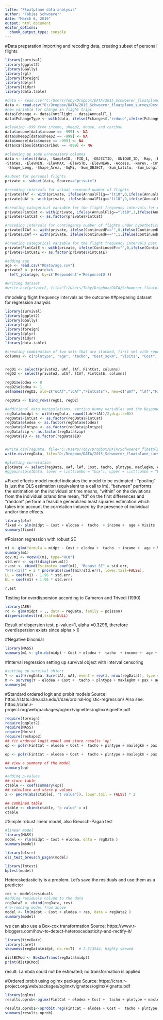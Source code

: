 ```yaml
---
title: "Floatplane data analysis"
author: "Tobias Schwoerer"
date: "March 6, 2019"
output: html_document
editor_options: 
  chunk_output_type: console
---
```


#Data preparation
Importing and recoding data, creating subset of personal flights
```r
library(survival)
library(ggplot2)
library(GGally)
library(rgl)
library(foreign)
library(dplyr)
library(tidyr)
library(data.table)

#data <- read.csv("C:/Users/Toby/Dropbox/DATA/2015_Schwoerer_floatplane_survey/Destinations091916_4.csv",stringsAsFactor=FALSE)
data <- read.csv("D:/Dropbox/DATA/2015_Schwoerer_floatplane_survey/Destinations091916_4.csv",stringsAsFactor=FALSE)
#new variable for change in flight trips
data$Fchange <- data$ContFlight - data$AnnualFl_1
data$FchangeType <- with(data, ifelse(Fchange<0,"reduce",ifelse(Fchange>0,"increase","no_change")))

#cleaning -999 from income, sheep2, moose, and caribou
data$income[data$income == -999] <- NA
data$sheep2[data$sheep2 == -999] <- NA
data$moose[data$moose == -999] <- NA
data$caribou[data$caribou == -999] <- NA

#cleaning up some unnecessary columns
data <- select(data, -SampleID, -FID_1, -OBJECTID, -UNIQUE_ID, -Map, -Destinat_5, -Destinat_6, -Destinat_7, -Destinat_8, -WaterBodyD, -AreaAcres, -AreaSqKm, 
-States, -ElevMIN, -ElevMAX, -ElevSTD, -ElevMEAN, -Access, -kmrev, -Cnt_HUC6, -Sum_Ac2to4, -Sum_Ac1, -Min_AreaSq, -Ac1psqk, -FID_2, -FID_1_1__1,
 -Shape_Leng, -Shape_Area, -SqMi, -Sum_OBJECT, -Sum_Latitu, -Sum_Longit, -OBJECTID_1, -StartID_1, -DestStartI, -OID_, -Dest_Acres,-comm_surve, -REVspfish, -REVview, -REVhunt, -REVother, -REVdev, -REVcabn, -wpriceh, -kingm, -Ac2to4psqk, -Region, -UnitSub, -SubLabel, -SubLetter, -Count_, -Sum_angler, -Subregion, -Subregion_, -Region_1, -Region_2, -SubLabel_1, -Sum_angl_1, -Sum_catch1, -CPUEsubuni, -UniqueID, -StartLat_1, -StartLon_2, -DestName_1, -ElodeaDe_1, -medianrank, -modelID, -DestID_1, -mean, -SD, -min, -X25th, -median, -X75th, -max, -SurveyData, -Surarea, -Area_Label)

#subset for personal flights
private <- subset(data, Source=="private")

#recoding intervals for actual recorded number of flights
private$lAf <- with(private, ifelse(AnnualFlig=="lt10",0,ifelse(AnnualFlig=="10-25",10,ifelse(AnnualFlig=="25to50",25,ifelse(AnnualFlig=="50to75",50,75)))))
private$uAf <- with(private, ifelse(AnnualFlig=="lt10",9,ifelse(AnnualFlig=="10-25",24,ifelse(AnnualFlig=="25to50",49,ifelse(AnnualFlig=="50to75",74,100)))))

#creating categorical variable for the flight frequency intervals for use in ordered probit 
private$FintCat <- with(private, ifelse(AnnualFlig=="lt10",1,ifelse(AnnualFlig=="10-25",2,ifelse(AnnualFlig=="25to50",3,ifelse(AnnualFlig=="50to75",4,5)))))
private$FintCat <- as.factor(private$FintCat)

#recoding intervals for contingency number of flights under hypothetical elodea invasions
private$lCAf <- with(private, ifelse(ContinuedF=="",0,ifelse(ContinuedF=="lt10",0,ifelse(ContinuedF=="10-25",10,ifelse(ContinuedF=="25to50",25,ifelse(ContinuedF=="50to75",50,75))))))
private$uCAf <- with(private, ifelse(ContinuedF=="",1,ifelse(ContinuedF=="lt10",9,ifelse(ContinuedF=="10-25",24,ifelse(ContinuedF=="25to50",49,ifelse(ContinuedF=="50to75",74,100))))))

#creating categorical variable for the flight frequency intervals post elodea invasion for use in ordered probit 
private$FintCatE <- with(private, ifelse(ContinuedF=="",0,ifelse(ContinuedF=="lt10",1,ifelse(ContinuedF=="10-25",2,ifelse(ContinuedF=="25to50",3,ifelse(ContinuedF=="50to75",4,5))))))
private$FintCatE <- as.factor(private$FintCatE)

#adding age
age <- read.csv("RData/age.csv")
private2 <- private%>%
  left_join(age, by=c('Respondent'='ResponseID'))

#writing dataset
#write.csv(private2, file="C:/Users/Toby/Dropbox/DATA/Schwoerer_floatplane_survey/Destinations031219.csv")
```

#modeling flight frequency intervals as the outcome
##preparing dataset for regression analysis
```r
library(survival)
library(ggplot2)
library(GGally)
library(rgl)
library(foreign)
library(dplyr)
library(tidyr)
library(data.table)

#creating combination of two sets that are stacked, first set with reported flight intervals, second set with contingent flight intervals
columns <- c("plntype", "age", "tacho", "Dest_sqkm", "Visits", "Cost", "chinook_1", "anglerda_1", "sockeye_1", "income", "Fetch_m", "caribou", "sheep2", "moose", "Distance_k", "income", "catch", "maxlegkm", "pax", "zip","ID")


regD1 <- select(private2, uAf, lAf, FintCat, columns)
regD2 <- select(private2, uCAf, lCAf, FintCatE, columns)

regD1$elodea <- 0
regD2$elodea <- 1
setnames(regD2, old=c("uCAf","lCAf","FintCatE"), new=c("uAf", "lAf","FintCat"))

regData <- bind_rows(regD1, regD2)

#additional data manipulations, setting dummy variables and the Respondent ID as factors
regData$midpt <- with(regData, round((uAf+lAf)/2,digits=0))
regData$FintCat <- as.factor(regData$FintCat)
regData$elodea <- as.factor(regData$elodea)
regData$plntype <- as.factor(regData$plntype)
regData$zip <- as.factor(regData$zip)
regData$ID <- as.factor(regData$ID)


#write.csv(regData, file="C:/Users/Toby/Dropbox/DATA/Schwoerer_floatplane_survey/stacked.csv")
write.csv(regData, file="D:/Dropbox/DATA/2015_Schwoerer_floatplane_survey/stacked.csv")

#plotting correlation
plotData <- select(regData, uAf, lAf, Cost, tacho, plntype, maxlegkm, elodea)
#ggpairs(plotData, lower = list(combo = "box"), upper = list(combo = "blank"))
```

#Fixed effects model
model indicates the model to be estimated : "pooling" is just the OLS estimation (equivalent to a call to lm), "between" performs the estimation on the individual or time means, "within" on the deviations from the individual or/and time mean, "fd" on the first differences and "random" perform a feasible generalized least squares estimation which takes into account the correlation induced by the presence of individual and/or time effects.
```r
library(plm)
fixed <- plm(midpt ~ Cost + elodea +  tacho  + income +  age + Visits , data=regData, index = "ID", model="pooling", effect = "individual")
summary(fixed)
```

#Poisson regression with robust SE
```r
m1 <- glm(formula = midpt ~ Cost + elodea +  tacho  + income +  age + Visits , family = "poisson", data = regData)
summary(m1)
cov.m1 <- vcovHC(m1, type="HC0")
std.err <- sqrt(diag(cov.m1))
r.est <- cbind(Estimate= coef(m1), "Robust SE" = std.err,
"Pr(>|z|)" = 2 * pnorm(abs(coef(m1)/std.err), lower.tail=FALSE),
LL = coef(m1) - 1.96 * std.err,
UL = coef(m1) + 1.96 * std.err)

r.est
```

Testing for overdispersion according to Cameron and Trivedi (1990)
```r
library(AER)
rd <- glm(midpt ~ ., data = regData, family = poisson)
dispersiontest(rd,trafo=NULL)
```
Result of dispersion test, p-value=1, alpha =0.3296, therefore overdispersion exists since alpha > 0

#Negative binomial
```r
library(MASS)
summary(m1 <- glm.nb(midpt ~ Cost + elodea +  tacho  + income +  age + Visits , data = regData))
```






















#Interval regression
setting up survival object with interval censoring
```r
#setting up survival object
Y <- with(regData, Surv(lAf, uAf, event = rep(3, nrow(regData)), type = "interval"))
m <- survreg(Y ~ elodea + Cost +  tacho + plntype + maxlegkm + pax + age , data = regData, dist = "gaussian")
summary(m)
```

#Standard ordered logit and probit models
Source: https://stats.idre.ucla.edu/r/dae/ordinal-logistic-regression/
Also see: https://cran.r-project.org/web/packages/oglmx/vignettes/oglmxVignette.pdf
```r
require(foreign)
require(ggplot2)
require(MASS)
require(Hmisc)
require(reshape2)
## fit ordered logit model and store results 'op'
op <- polr(FintCat ~ elodea + Cost +  tacho + plntype + maxlegkm + pax + age, data = regData, Hess=TRUE, method = "probit")

op <- polr(FintCat ~ elodea + Cost +  tacho + plntype + maxlegkm + pax + age, data = regData, Hess=TRUE, method = "logistic")

## view a summary of the model
summary(op)

#adding p-values
## store table
ctable <- coef(summary(op))
## calculate and store p values
x <- pnorm(abs(ctable[, "t value"]), lower.tail = FALSE) * 2

## combined table
ctable <- cbind(ctable, "p value" = x)
ctable
```

#Simple robust linear model, also Breusch-Pagan test 
```r
#linear model
library(MASS)
model <- rlm(midpt ~ Cost + elodea, data = regData )
summary(model)

library(olsrr)
ols_test_breusch_pagan(model)

library(lmtest)
bptest(model)
```

Heteroskedasticity is a problem. Let's save the residuals and use them as a predictor
```r
res <- model$residuals
#adding residuals column to the data
regData2 <- cbind(regData, res)
#re-running model from above
model <- lm(midpt ~ Cost + elodea + res, data = regData2 )
summary(model)
```

we can also use a Box-cox transformation
Source: https://www.r-bloggers.com/how-to-detect-heteroscedasticity-and-rectify-it/
```r
library(timeDate)
library(caret)
skewness(regData$midpt, na.rm=T)  # 2.613544, highly skewed

distBCMod <- BoxCoxTrans(regData$midpt)
print(distBCMod)
```
result: Lambda could not be estimated; no transformation is applied.


#Ordered probit using oglmx package
Source: https://cran.r-project.org/web/packages/oglmx/vignettes/oglmxVignette.pdf
```r
library(oglmx)
results.oprob<-oglmx(FintCat ~ elodea + Cost +  tacho + plntype + maxlegkm + pax + age, data=regData, link="probit",constantMEAN = FALSE, constantSD = FALSE,delta=0,threshparam = NULL)

results.oprob1<-oprobit.reg(FintCat ~ elodea + Cost +  tacho + plntype + maxlegkm + pax + age, data=regData)
summary(results.oprob)

```

